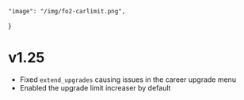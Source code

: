     "image": "/img/fo2-carlimit.png",
}

# v1.25

- Fixed `extend_upgrades` causing issues in the career upgrade menu
- Enabled the upgrade limit increaser by default